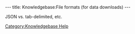 ---
title: Knowledgebase:File formats (for data downloads)
---

JSON vs. tab-delimited, etc.

[[Category:Knowledgebase Help]]